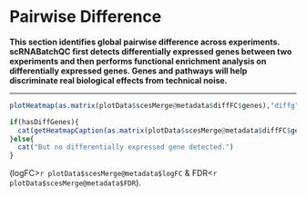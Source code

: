 # Pairwise Difference

**This section identifies global pairwise difference across experiments. scRNABatchQC first detects differentially expressed genes between two experiments and then performs functional enrichment analysis on differentially expressed genes. Genes and pathways will help discriminate real biological effects from technical noise.**

<hr>


```r
plotHeatmap(as.matrix(plotData$scesMerge@metadata$diffFC$genes),"diffg")
```



```r
if(hasDiffGenes){
  cat(getHeatmapCaption(as.matrix(plotData$scesMerge@metadata$diffFC$genes),"diffg"), " shows the log2 fold change of top differentially expressed genes in each pairwise comparison ")
}else{
  cat("But no differentially expressed gene detected.")
}
```
(logFC>`r plotData$scesMerge@metadata$logFC` & FDR<`r plotData$scesMerge@metadata$FDR`). 
